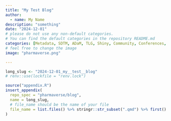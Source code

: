 ```yaml
---
title: "My Test Blog"
author:
  - name: My Name
description: "something"
date: "2024-12-01"
# please do not use any non-default categories.
# You can find the default categories in the repository README.md
categories: [Metadata, SDTM, ADaM, TLG, Shiny, Community, Conferences, Submissions, Technical]
# feel free to change the image
image: "pharmaverse.png"

---
```


<!--------------- typical setup ----------------->

```r
long_slug <- "2024-12-01_my__test__blog"
# renv::use(lockfile = "renv.lock")
```

<!--------------- post begins here ----------------->




<!--------------- appendices go here ----------------->

```r
source("appendix.R")
insert_appendix(
  repo_spec = "pharmaverse/blog",
  name = long_slug,
  # file_name should be the name of your file
  file_name = list.files() %>% stringr::str_subset(".qmd") %>% first()
)
```
